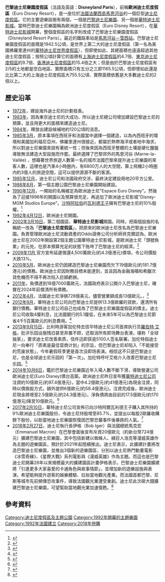 {{noteTA
|G1=Disney
|1=zh-cn:饭店;zh-tw:飯店;zh-hk:酒店;
}}
{{Infobox amusement park
| name = 巴黎迪士尼樂園度假區<br><small>Disneyland Paris</small>
| image = [[File:Disneyland_Paris.svg|250px]]
| resort = [[巴黎迪士尼樂園|巴黎迪士尼樂園]]和[[華特迪士尼影城|華特迪士尼影城]]
| opening_date = {{Start date|1992|4|12}}
| founder = [[麥可·艾斯納|麥可·艾斯納]]
| location = [[法國|法國]][[法蘭西島|法蘭西島]][[馬恩河谷|馬恩河谷]]
| key_people = Philippe Gas（總裁）
| owner = [[歐洲迪士尼SCA|歐洲迪士尼SCA]]<br>（[[華特迪士尼公司|華特迪士尼公司]]）
| homepage = {{Official website|http://www.disneylandparis.co.uk/}}
| area   = {{convert|1942.5|ha|km2|lk=on}}
}}

{{DLRP}}

'''巴黎迪士尼樂園度假區'''（法語及英語：'''Disneyland Paris'''），前稱'''歐洲迪士尼度假區'''（Euro Disney Resort），是一座位於[[法國|法國]][[法蘭西島|法蘭西島]][[馬恩河谷|馬恩河谷]]的一個巨型[[迪士尼度假區|迪士尼度假區]]。它的主要遊樂設施有兩個，一個是[[巴黎迪士尼樂園|巴黎迪士尼樂園]]、另一個是[[華特迪士尼影城|華特迪士尼影城]]。當時巴黎迪士尼樂園稱為歐洲迪士尼度假區（Euro Disney Resort），在[[華特迪士尼影城|華特迪士尼影城]]開幕，整個度假區的名字則改成了巴黎迪士尼樂園度假區（Disneyland Resort Paris）。最近的鐵路車站是[[馬恩河谷－雪西站|馬恩河谷－雪西站]]。巴黎迪士尼樂園度假區的面積是1942.5公頃，是世界上第二大的迪士尼度假區（第一名為美國佛羅里達州的[[華特迪士尼世界度假區|華特迪士尼世界度假區]]），但即使如此、其總面積也遠遠超過其他迪士尼度假區；按照公頃計算它的面積有[[上海迪士尼度假區|上海迪士尼度假區]]的4.7倍、[[東京迪士尼度假區|東京迪士尼度假區]]的9.7倍、[[香港迪士尼度假區|香港迪士尼度假區]]的15.4倍之大；但是由於巴黎迪士尼度假區有2/5的土地都是空白地區、實際面積只有五分之三即1165.5公頃，但即使如此還是比比第二大的上海迪士尼度假區大755.5公頃、實際面積依舊是大多數迪士尼的2倍以上。

== 歷史沿革 ==
*[[1972年|1972年]]，建設海外迪士尼的計劃發表。
*[[1983年|1983年]]，因為東京迪士尼的大成功、所以迪士尼總公司增加建設巴黎迪士尼的預算，並且用更大的面積來建造迪士尼。
*[[1984年|1984年]]，釋放出建設候補地約120公頃的消息。
*[[1985年|1985年]][[3月|3月]]，原本事項在西班牙和法國當中選擇一個建造，以為內西班牙的環境和美國加利福尼亞州、佛羅里達州很接近，都屬於熱帶海洋或者地中海求，所以對迪士尼樂園來說有著統一性；但後來因為西班牙整體的土壤是硬化鹽盤導致無法建造大型設施而作罷。最終選擇了巴黎郊外的馬恩河谷 (Marne-la-Vallée) ，想藉著世界旅遊人數第一名的城市法國巴黎來提升迪士尼樂園的來客人數，這裡也是汽車4小時圏内，有6800万人的大空間，算上飛機2小時圏内約3億人的旅遊空間，這可以提供源源不斷的客源。
*[[1985年|1985年]][[12月|12月]]，迪士尼公司和法國政府交涉，最終決定建設用地20平方公里。
*[[1988年|1988年]][[8月|8月]]，第一個主題公園巴黎迪士尼樂園開始建設。
*[[1990年|1990年]][[12月|12月]]，一開始的名稱被定為歐洲迪士尼"Espace Euro Disney"。然後為了迎接1996年的開園以及預算很充足，再追加了歐洲迪士尼影城"Disney-MGM Studios Europe"。[[沙特阿拉伯|沙特阿拉伯]]的[[瓦利德·本·塔拉勒·阿勒沙特|瓦利德王子]]擁有巴黎迪士尼的10%股權。<ref>{{cite web|url=http://www.guardian.co.uk/business/shortcuts/2011/dec/20/pass-notes-prince-alwaleed-bin-talal|title=Pass notes No 3,099: Prince Alwaleed bin Talal|date=20 December 2011|publisher=Guardian|access-date=2013-06-06|archive-date=2013-05-27|archive-url=https://web.archive.org/web/20130527082431/http://www.guardian.co.uk/business/shortcuts/2011/dec/20/pass-notes-prince-alwaleed-bin-talal|dead-url=no}}</ref>
*[[1992年|1992年]][[4月12日|4月12日]]，歐洲迪士尼開園。
*[[2002年|2002年]][[3月16日|3月16日]]，第二個園區、'''華特迪士尼影城'''開園。同時，把兩個設施的名稱統一改為「'''巴黎迪士尼度假區'''」，把原來的歐洲迪士尼改名為巴黎迪士尼樂園。負責管理歐洲迪士尼流動資產的Oddo證券公司分析師貝克爾認為，歐洲迪士尼在2002年開設第2個主題公園華特迪士尼影城，是歐洲迪士尼「頭號負累」的元兇，在原本預算充足的狀態下拖垮了巴黎迪士尼的經濟。<ref>{{cite web|url=http://paper.wenweipo.com/2010/05/31/GJ1005310001.htm|title=債務違約風險增 困擾歐洲迪士尼|publisher=文匯報|date=2010年5月31日|access-date=2013年4月25日|archive-url=https://web.archive.org/web/20110511222907/http://paper.wenweipo.com/2010/05/31/GJ1005310001.htm|archive-date=2011年5月11日|dead-url=yes}}</ref> 
*[[2009年|2009年]][[11月|11月]],官方宣布延遲償還4,500萬歐元(約4.3億港元)債項，令公司價股大跌13%。
*[[2010年|2010年]][[5月|5月]]，歐洲迪士尼仍因建造巴黎迪士尼樂園而欠下19億歐元(約181.7億港元)的債務。歐洲迪士尼因財務目標未能達到，並且因為金融海嘯和希臘次貸危機而不得不再次陷入巨額虧損。
*[[2011年|2011年]]，負債達到18億7000萬歐元，法國政府表示公開介入巴黎迪士尼，確實在2024年前償清所有債務。
*[[2012年|2012年]][[4月|4月]]，法國迪士尼淨損728億美元，儘管營業額成長13億歐元。，<ref>{{cite web|url=http://www.google.com/hostednews/afp/article/ALeqM5hy4hofnM50SBhH_4yuDCalkqGhPg?docId=eco0007.120411172008|title=法迪士尼20歲 還欠一屁股債|publisher=法新社|date=2012年4月11日}}</ref> 
*[[2012年|2012年]][[9月|9月]]，華特迪士尼公司向巴黎迪士尼提供13.3億歐羅的貸款，還清所有銀行債務。華特迪士尼公司自己也成為了巴黎迪士尼樂園度假區的債主。迪士尼公司收取4厘利息，比法國銀行的5.1厘低，在未來5年可以為巴黎迪士尼節省4千5百萬歐元的利息費用。<ref>{{cite web|url=http://business.time.com/2012/09/19/disneys-1-7-billion-french-birthday-gift/|title=Disney’s $1.7 Billion French Birthday Gift|author=Peter Gumbel|date=19 September 2012|publisher=time.com|accessdate=2013-04-25|archive-date=2013-06-28|archive-url=https://web.archive.org/web/20130628103916/http://business.time.com/2012/09/19/disneys-1-7-billion-french-birthday-gift/|dead-url=no}}</ref>
*[[2013年|2013年]][[9月15日|9月15日]]，比利時游客加伦特去信华特迪士尼公司首席执行员[[羅伯特·艾格|羅伯特·艾格]]，批评乐园设施残旧甚至弃置不顾，还取消所有即场舞台表演，堪称「全球独家」，要求迪士尼改善素质，信件迅即获逾5100人签名联署。加伦特指迪士尼一向奉行「质素是最佳营商计划」的宗旨，但巴黎迪士尼却陷入「不能接受的荒废状態」，今年暑假旺季更是首次没即场表演。相信这不只是巴黎迪士尼，也是全球迪士尼乐园的「第一次」。加伦特呼吁艾格介入改善巴黎迪士尼乐园。<ref>{{cite web|url=http://www.orientaldaily.com.my/index.php?option=com_k2&view=item&id=74277:&Itemid=197|title=设施旧无舞台表演　游客怒批巴黎迪士尼|date=2013年9月15日|publisher=''[[東方日報_(馬來西亞)|東方日報 (馬來西亞)]]''|access-date=2013年9月18日|archive-date=2021年4月23日|archive-url=https://web.archive.org/web/20210423141301/https://www.orientaldaily.com.my/index.php?option=com_k2&view=item&id=74277%3A&Itemid=197}}</ref>
*[[2014年|2014年]][[10月6日|10月6日]]，鑑於巴黎迪士尼樂園近年入場人數不斷下滑，導致營運公司歐洲迪士尼(Euro Disney)債台高築。歐洲迪士尼昨日宣布獲[[華特迪士尼公司|華特迪士尼公司]]注資約10億歐元(約97.4億港元)，當中4.2億歐元(約41億港元)為現金注資，同時以債換股方式，額外提供6億歐元(約58.4億港元)。注資完成後，歐洲迪士尼現金將增至2.5億歐元(約24.3億港元)，淨負債將由目前的17.5億歐元(約170億港元)降至10億歐元。<ref>{{cite news|url=http://paper.wenweipo.com/2014/10/07/GJ1410070019.htm|title=巴黎樂園告急 迪士尼泵水近百億|newspaper=''[[文汇报_(香港)|文匯報]]''|date=2014年10月7日|accessdate=2014年10月7日|archive-date=2021年1月15日|archive-url=https://web.archive.org/web/20210115135820/http://paper.wenweipo.com/2014/10/07/GJ1410070019.htm|dead-url=no}}</ref>
*[[2017年|2017年]][[2月10日|2月10日]]，華特迪士尼公司宣佈已向沙特阿爾瓦利德王子購入其所持的9%歐洲迪士尼樂園股份，令迪士尼持股增至85.7%，並提出以每股2歐羅收購餘下股份，以助當地迪士尼樂園恢復因巴黎恐襲事件後暴跌的人氣。<ref>{{cite news|url=http://www2.hkej.com/instantnews/international/article/1489755/%E8%BF%AA%E5%A3%AB%E5%B0%BC%E6%93%AC%E5%85%A8%E9%9D%A2%E6%8E%A5%E7%AE%A1%E5%B7%B4%E9%BB%8E%E8%BF%AA%E5%A3%AB%E5%B0%BC%E6%A8%82%E5%9C%92|date=2017年2月10日|title=迪士尼擬全面接管巴黎迪士尼樂園|newspaper=''[[信報|信報]]''|accessdate=2017年2月13日|archive-date=2020年5月9日|archive-url=https://web.archive.org/web/20200509200359/https://www2.hkej.com/instantnews/international/article/1489755/%E8%BF%AA%E5%A3%AB%E5%B0%BC%E6%93%AC%E5%85%A8%E9%9D%A2%E6%8E%A5%E7%AE%A1%E5%B7%B4%E9%BB%8E%E8%BF%AA%E5%A3%AB%E5%B0%BC%E6%A8%82%E5%9C%92}}</ref>
*[[2018年|2018年]][[2月27日|2月27日]]，迪士尼執行長伊格（Bob Iger）與法國總統馬克宏（Emmanuel Macron）在巴黎會面後宣布斥資20億歐元（約新台幣724億元）擴建巴黎迪士尼樂園，其中包括新建以蜘蛛人、綠巨人浩克等漫威英雄作為主題的遊樂園區，預計於2021年起陸續推出。迪士尼表示，此擴建計畫將改造巴黎迪士尼樂園，並推出3個新的遊樂園區，分別以迪士尼熱門動畫電影《冰雪奇緣》、《星際大戰》系列電影與《漫威英雄》作為主題。而這也是巴黎迪士尼開幕26年以來規模最大的擴建園區計畫伊格表示，巴黎迪士尼樂園擴建將「引進更多大家喜愛的卡通角色與故事情節」，並增加新的遊樂設施與表演，希望能夠提升遊客的娛樂體驗、拉抬當地觀光產業。而法國首都巴黎、尼斯等城市先前頻傳恐攻事件，導致法國觀光業遭受重創。迪士尼此次砸大錢擴建巴黎迪士尼樂園，可望幫助當地觀光業加速復甦。<ref>{{cite web|url=http://www.chinatimes.com/newspapers/20180301000227-260203|title=迪士尼砸724億 擴建巴黎樂園|date=2018-03-01|publisher=Guardian|access-date=2018-03-25|archive-date=2021-03-08|archive-url=https://web.archive.org/web/20210308004004/https://www.chinatimes.com/newspapers/20180301000227-260203|dead-url=no}}</ref>

== 參考資料 ==
{{reflist}}

{{迪士尼度假區及主題公園}}

[[Category:迪士尼度假區及主題公園|Category:迪士尼度假區及主題公園]]
[[Category:1992年開幕的主題樂園|Category:1992年開幕的主題樂園]]
[[Category:1992年法國建立|Category:1992年法國建立]]
[[Category:2018年併購|Category:2018年併購]]